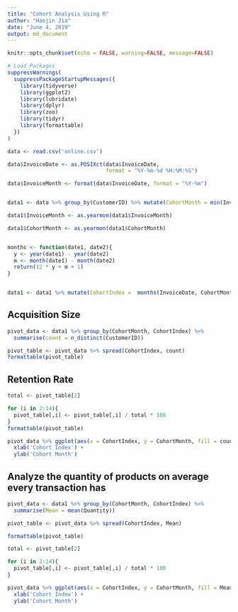 ---
title: "Cohort Analysis Using R"
author: "Haojin Jia"
date: "June 4, 2019"
output: md_document
---

```{r setup, include=FALSE}
knitr::opts_chunk$set(echo = FALSE, warning=FALSE, message=FALSE)
```

```{r}
# Load Packages
suppressWarnings(
  suppressPackageStartupMessages({
    library(tidyverse)
    library(ggplot2)
    library(lubridate)
    library(dplyr)
    library(zoo)
    library(tidyr)
    library(formattable)
  })
)
```

```{r}
data <- read.csv('online.csv')
```

```{r}
data$InvoiceDate <- as.POSIXct(data$InvoiceDate,
                               format = "%Y-%m-%d %H:%M:%S")

data$InvoiceMonth <- format(data$InvoiceDate, format = "%Y-%m")


data1 <- data %>% group_by(CustomerID) %>% mutate(CohortMonth = min(InvoiceMonth))

data1$InvoiceMonth <- as.yearmon(data1$InvoiceMonth)

data1$CohortMonth <- as.yearmon(data1$CohortMonth)


months <- function(date1, date2){
  y <- year(date1) - year(date2) 
  m <- month(date1) - month(date2)
  return(12 * y + m + 1)
}


data1 <- data1 %>% mutate(CohortIndex =  months(InvoiceDate, CohortMonth))
```



## Acquisition Size

```{r}
pivot_data <- data1 %>% group_by(CohortMonth, CohortIndex) %>% 
  summarise(count = n_distinct(CustomerID))

pivot_table <- pivot_data %>% spread(CohortIndex, count)
formattable(pivot_table)
```
## Retention Rate
```{r}
total <- pivot_table[2]

for (i in 2:14){
  pivot_table[,i] <- pivot_table[,i] / total * 100
}
formattable(pivot_table)
```

```{r}
pivot_data %>% ggplot(aes(x = CohortIndex, y = CohortMonth, fill = count)) + geom_tile() + ggtitle(label = 'The Retention Rate Every Month' ) +
  xlab('Cohort Index') +
  ylab('Cohort Month')
```

## Analyze the quantity of products on average every transaction has 
```{r}
pivot_data <- data1 %>% group_by(CohortMonth, CohortIndex) %>% 
  summarise(Mean = mean(Quantity))

pivot_table <- pivot_data %>% spread(CohortIndex, Mean)

formattable(pivot_table)
```

```{r}
total <- pivot_table[2]

for (i in 2:14){
  pivot_table[,i] <- pivot_table[,i] / total * 100
}

pivot_data %>% ggplot(aes(x = CohortIndex, y = CohortMonth, fill = Mean)) + geom_tile() + ggtitle(label = 'The Quantity of Products Per Transaction On Average' ) +
  xlab('Cohort Index') +
  ylab('Cohort Month')
```

